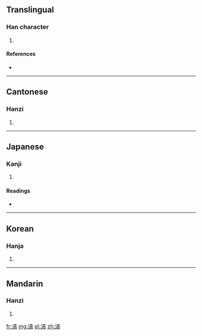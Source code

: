 ==Translingual==

===Han character===
{{Han char|rn=85|rad=水|as=10|sn=13|four=3012<sub>7</sub>|canj=水卜口月 (EYRB)}}

# {{defn|Han|sort=水10}}

====References====
* {{Han ref|kx=0642.090|dkj=18015|dj=1049.150|hdz=31704.040|uh=6EC8|ud=28360|bh=DE45|bd=56901}}

----

==Cantonese==

===Hanzi===
{{yue-hanzi|jyut=|y=hou6}}

# {{defn|lang=yue|sort=水10}}

----

==Japanese==

===Kanji===
{{ja-kanji|grade=|rs=水10}}

# {{defn|lang=ja|sort=水10}}

====Readings====
* {{ja-readings|on=[[こう]] (kō), [[ごう]] (gō), [[かく]] (kaku), [[こく]] (koku)|kun=[[ながあめ]] (nagaame)}}

----

==Korean==

===Hanja===
{{ko-hanja|hangeul=호|eumhun=|rv=ho|mr=ho|y=ho}}

# {{defn|lang=ko|sort=水10}}

----

==Mandarin==

===Hanzi===
{{cmn-hanzi|pin=[[hào]] ([[hao4]]), [[huàng]] ([[huang4]])|wg=hao<sup>4</sup>, huang<sup>4</sup>}}

# {{defn|lang=cmn|sort=水10}}

[[fr:滈]]
[[mg:滈]]
[[pl:滈]]
[[zh:滈]]